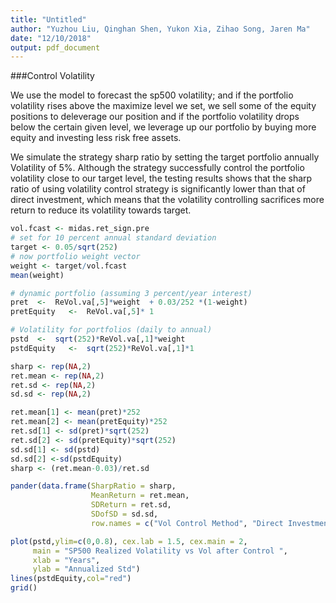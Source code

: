 ```yaml
---
title: "Untitled"
author: "Yuzhou Liu, Qinghan Shen, Yukon Xia, Zihao Song, Jaren Ma"
date: "12/10/2018"
output: pdf_document
---
```

###Control Volatility

We use the model to forecast the sp500 volatility; and if the portfolio volatility rises above the maximize level we set, we sell some of the equity positions to deleverage our position and if the portfolio volatility drops below the certain given level, we leverage up our portfolio by buying more equity and investing less risk free assets. 

We simulate the strategy sharp ratio by setting the target portfolio annually Volatility of 5%. Although the strategy successfully control the portfolio volatility close to our target level, the testing results shows that the sharp ratio of using volatility control strategy is significantly lower than that of direct investment, which means that the volatility controlling sacrifices more return to reduce its volatility towards target.

```r
vol.fcast <- midas.ret_sign.pre
# set for 10 percent annual standard deviation
target <- 0.05/sqrt(252)
# now portfolio weight vector
weight <- target/vol.fcast
mean(weight)

# dynamic portfolio (assuming 3 percent/year interest)
pret  <-  ReVol.va[,5]*weight  + 0.03/252 *(1-weight)
pretEquity   <-  ReVol.va[,5]* 1

# Volatility for portfolios (daily to annual)
pstd  <-  sqrt(252)*ReVol.va[,1]*weight
pstdEquity   <-  sqrt(252)*ReVol.va[,1]*1

sharp <- rep(NA,2)
ret.mean <- rep(NA,2)
ret.sd <- rep(NA,2)
sd.sd <- rep(NA,2)

ret.mean[1] <- mean(pret)*252
ret.mean[2] <- mean(pretEquity)*252
ret.sd[1] <- sd(pret)*sqrt(252)
ret.sd[2] <- sd(pretEquity)*sqrt(252)
sd.sd[1] <- sd(pstd)
sd.sd[2] <-sd(pstdEquity)
sharp <- (ret.mean-0.03)/ret.sd

pander(data.frame(SharpRatio = sharp,
                  MeanReturn = ret.mean,
                  SDReturn = ret.sd,
                  SDofSD = sd.sd,
                  row.names = c("Vol Control Method", "Direct Investment")))

```

```r
plot(pstd,ylim=c(0,0.8), cex.lab = 1.5, cex.main = 2,
     main = "SP500 Realized Volatility vs Vol after Control ",
     xlab = "Years",
     ylab = "Annualized Std")
lines(pstdEquity,col="red")
grid()
```

